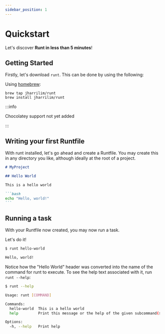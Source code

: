 ```yaml
---
sidebar_position: 1
---
```


# Quickstart

Let's discover **Runt in less than 5 minutes**!

## Getting Started

Firstly, let's download `runt`. This can be done by using the following:


<Tabs groupId="operating-systems">
<TabItem value="mac" label="macOS" default>

Using [homebrew](https://brew.sh/):

```shell
brew tap jharrilim/runt
brew install jharrilim/runt
```

</TabItem>
<TabItem value="win" label="Windows" className="yes">

:::info

Chocolatey support not yet added

:::
<!-- 
Using [chocolatey](https://chocolatey.org/):

```shell
choco install runt
``` -->

</TabItem>
</Tabs>

## Writing your first Runtfile

With runt installed, let's go ahead and create a Runtfile.
You may create this in any directory you like, although ideally
at the root of a project.


````md title="Runtfile" showLineNumbers
# MyProject

## Hello World

This is a hello world

```bash
echo "Hello, world!"
```
````

## Running a task

With your Runtfile now created, you may now run a task.

Let's do it!

```bash
$ runt hello-world

Hello, world!
```

Notice how the "Hello World" header was converted into
the name of the command for runt to execute. To see the
help text associated with it, run `runt --help`:

```bash
$ runt --help

Usage: runt [COMMAND]

Commands:
  hello-world  This is a hello world
  help         Print this message or the help of the given subcommand(s)

Options:
  -h, --help   Print help
```
